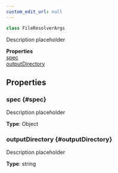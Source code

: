 ```yaml
---
custom_edit_url: null
---
```


```ts
class FileResolverArgs
```

<div>

</div>

Description placeholder

<div className="container">
  <div className="row mb-2"><div className="col col--12"><strong>Properties</strong></div></div>
  <div className="row"><div className="col col--12"><a href="#spec">spec</a><br/><a href="#outputDirectory">outputDirectory</a></div></div>
</div>

## Properties

### spec {#spec}

<div>

</div>

Description placeholder

**Type**: Object

### outputDirectory {#outputDirectory}

<div>

</div>

Description placeholder

**Type**: string

